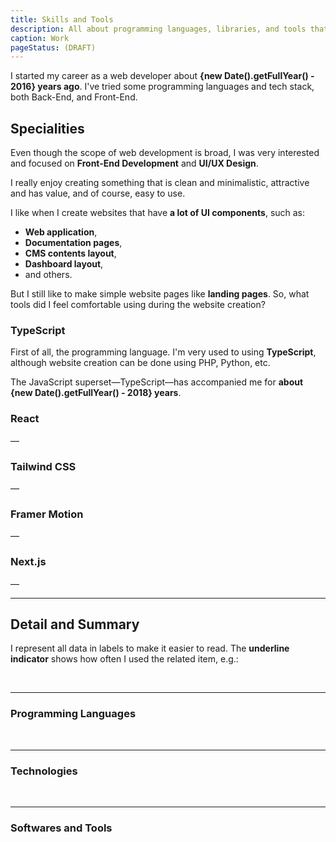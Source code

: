 ```yaml
---
title: Skills and Tools
description: All about programming languages, libraries, and tools that I've ever used.
caption: Work
pageStatus: (DRAFT)
---
```



I started my career as a web developer about **{new Date().getFullYear() - 2016} years ago**. I've tried some programming languages and tech stack, both Back-End, and Front-End.

## Specialities

Even though the scope of web development is broad, I was very interested and focused on **Front-End Development** and **UI/UX Design**.

I really enjoy creating something that is clean and minimalistic, attractive and has value, and of course, easy to use.

I like when I create websites that have **a lot of UI components**, such as:

- **Web application**,
- **Documentation pages**,
- **CMS contents layout**,
- **Dashboard layout**,
- and others.

But I still like to make simple website pages like **landing pages**. So, what tools did I feel comfortable using during the website creation?

### TypeScript

First of all, the programming language. I'm very used to using **TypeScript**, although website creation can be done using PHP, Python, etc.

The JavaScript superset—TypeScript—has accompanied me for **about {new Date().getFullYear() - 2018} years**.

### React

&mdash;

### Tailwind CSS

&mdash;

### Framer Motion

&mdash;

### Next.js

&mdash;

---

## Detail and Summary

I represent all data in labels to make it easier to read. The **underline indicator** shows how often I used the related item, e.g.:

<br />
<HStack spacing={8}>
  <Label title="Frequently Used" />
  <Label title="Occasionally" indicator={25} />
</HStack>

---

### Programming Languages

<br />
<VStack spacing={12}>
  <Labels
    title="FE related"
    items={[
      { title: 'TypeScript', indicator: 100 },
      { title: 'JavaScript', indicator: 100 },
      { title: 'HTML', indicator: 100 },
      { title: 'CSS/SCSS', indicator: 100 },
    ]}
  />
  <Labels
    title="BE related"
    items={[
      { title: 'PHP', indicator: 25 },
      { title: 'SQL', indicator: 25 },
    ]}
  />
</VStack>

---

### Technologies

<br />
<VStack spacing={12}>
  <Labels
    title="UI related"
    items={[
      { title: 'Tailwind CSS', indicator: 100 },
      { title: 'Material UI', indicator: 75 },
      { title: 'Chakra UI', indicator: 50 },
      { title: 'Bootstrap', indicator: 25 },
      { title: 'Zurb Foundation', indicator: 50 },
    ]}
  />
  <Labels
    title="FE related"
    items={[
      { title: 'React', indicator: 100 },
      { title: 'Next.js', indicator: 50 },
      { title: 'Framer Motion', indicator: 50 },
      { title: 'Storybook', indicator: 50 },
      { title: 'Framework7', indicator: 50 },
      { title: 'Redux', indicator: 25 },
      { title: 'Webpack', indicator: 25 },
      { title: 'Gulp', indicator: 25 },
      { title: 'Backbone.js', indicator: 25 },
      { title: 'Marionette.js', indicator: 25 },
      { title: 'WordPress', indicator: 25 },
    ]}
  />
  <Labels
    title="BE related"
    items={[
      { title: 'Express', indicator: 25 },
      { title: 'Redis', indicator: 25 },
      { title: 'MongoDB', indicator: 25 },
    ]}
  />
</VStack>

---

### Softwares and Tools

<br />
<VStack spacing={12}>
  <Labels
    title="Coder related"
    items={[
      { title: 'VS Code', indicator: 100 },
      { title: 'Node.js', indicator: 100 },
      { title: 'Git', indicator: 100 },
      { title: 'Sourcetree', indicator: 50 },
    ]}
  />
  <Labels
    title="Designer related"
    items={[
      { title: 'Figma', indicator: 100 },
      { title: 'Inkscape', indicator: 50 },
      { title: 'Photoshop', indicator: 25 },
    ]}
  />
</VStack>
